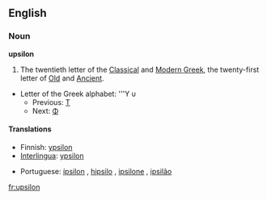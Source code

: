 ==English==

===Noun===
'''upsilon''' 
# The twentieth letter of the [[Classical Greek|Classical]] and [[Modern Greek]], the twenty-first letter of [[Old Greek|Old]] and [[Ancient Greek|Ancient]].
*Letter of the Greek alphabet: '''&#933; &#965;
**Previous: [[tau|&#932;]]
**Next: [[phi|&#934;]]

====Translations====
{{top}}
*Finnish:  [[ypsilon]]
*[[Interlingua]]: [[ypsilon]]
{{mid}}
*Portuguese: [[ípsilon]] {{m}}, [[hipsilo]] {{m}}, [[ipsilone]] {{m}}, [[ipsilão]] {{m}}
{{bottom}}

[[fr:upsilon]]